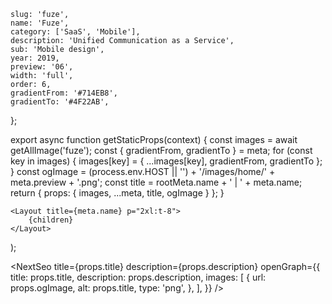 
	slug: 'fuze',
	name: 'Fuze',
	category: ['SaaS', 'Mobile'],
	description: 'Unified Communication as a Service',
	sub: 'Mobile design',
	year: 2019,
	preview: '06',
	width: 'full',
	order: 6,
	gradientFrom: '#714EB8',
	gradientTo: '#4F22AB',
};

export async function getStaticProps(context) {
	const images = await getAllImage('fuze');
	const { gradientFrom, gradientTo } = meta;
	for (const key in images) {
		images[key] = { ...images[key], gradientFrom, gradientTo };
	}
	const ogImage =
		(process.env.HOST || '') + '/images/home/' + meta.preview + '.png';
	const title = rootMeta.name + ' | ' + meta.name;
	return { props: { images, ...meta, title, ogImage } };
}

	<Layout title={meta.name} p="2xl:t-8">
		{children}
	</Layout>
);

<NextSeo
	title={props.title}
	description={props.description}
	openGraph={{
		title: props.title,
		description: props.description,
		images: [
			{
				url: props.ogImage,
				alt: props.title,
				type: 'png',
			},
		],
	}}
/>

<Title text="Unified Communication as a Service (UCaaS)" sub="Fuze 2018" />

<FullWidth>
	<Image {...props.images['hero']} />
</FullWidth>

<RegularWidth>
	<Paragraph>
		<div className="mb-3">
			Power every business conversation with Fuze Mobile on the go. Stay
			connected to coworkers, customers and partners anywhere, anytime on any
			device. Seamlessly communicate with one app using voice calling, video
			meetings, contact center, chat messaging and content sharing.
		</div>
	</Paragraph>
</RegularWidth>

<FullWidth>
	<AppStoreItem url="https://apps.apple.com/us/app/fuze-mobile/id1160444971" />
</FullWidth>

<RegularWidth>
	<Header>1 — Main tabs</Header>
</RegularWidth>

<FullWidth>
	<TwoColumns>
		<Image
			{...props.images['main_01']}
			caption="Recents tab: keep up with all business messaging in one convenient place."
			captionAlignment="center"
		/>
		<Image
			{...props.images['main_02']}
			caption="Meetings tab: Never miss a meeting with Fuze calendar."
			captionAlignment="center"
		/>
	</TwoColumns>
	<TwoColumns>
		<Image
			{...props.images['main_03']}
			caption="Familiar and ergonomic dialpad."
			captionAlignment="center"
		/>
		<Image
			{...props.images['main_04']}
			caption="Access your profile and settings with a side bar menu."
			captionAlignment="center"
		/>
	</TwoColumns>
</FullWidth>

<RegularWidth>
	<Header>1 — Calling</Header>
</RegularWidth>

<FullWidth>
	<Image {...props.images['call_hero']} />
</FullWidth>

<FullWidth>
	<TwoColumns>
		<Image
			{...props.images['call_01']}
			caption="Never miss a call with our beautiful and attention-grabbing interface."
			captionAlignment="center"
		/>
		<Image
			{...props.images['call_02']}
			caption="Easily turn a voice call into a video call with a simple switch."
			captionAlignment="center"
		/>
	</TwoColumns>
	<TwoColumns>
		<Image
			{...props.images['call_03']}
			caption="Uncover opportunities and close business deals with Caller Insights."
			captionAlignment="center"
		/>
		<Image
			{...props.images['call_04']}
			caption="Being truly mobile with our ergonomic Car Mode interface."
			captionAlignment="center"
		/>
	</TwoColumns>
</FullWidth>

<RegularWidth>
	<Header>1 — Meeting</Header>
</RegularWidth>

<FullWidth>
	<Image {...props.images['meet_hero']} />
</FullWidth>

<FullWidth>
	<TwoColumns>
		<Image
			{...props.images['meet_01']}
			caption="Take your meetings with you, anywhere."
			captionAlignment="center"
		/>
		<Image
			{...props.images['meet_02']}
			caption="Being closer to your co-workers more than ever with a full-screen meeting experience."
			captionAlignment="center"
		/>
	</TwoColumns>
	<TwoColumns>
		<Image
			{...props.images['meet_03']}
			caption="Manage meetings easily with Fuze Roster List"
			captionAlignment="center"
		/>
		<Image
			{...props.images['meet_04']}
			caption="Feature-rich meeting capabilities, all in your mobile device."
			captionAlignment="center"
		/>
	</TwoColumns>
	<TwoColumns>
		<Image
			{...props.images['meet_05']}
			caption="Watch screen-share and manage your meetings, all in one view."
			captionAlignment="center"
		/>
		<Image
			{...props.images['meet_06']}
			caption="Flexibly choose the best layouts for your meetings."
			captionAlignment="center"
		/>
	</TwoColumns>
	<TwoColumns>
		<Image
			{...props.images['meet_07']}
			caption="Screen-share right from your mobile device."
			captionAlignment="center"
		/>
		<Image
			{...props.images['meet_08']}
			caption="Limited network connectivity? Dial-in instead."
			captionAlignment="center"
		/>
	</TwoColumns>
</FullWidth>

<RegularWidth>
	<Header>1 — Chatting & collaborating</Header>
</RegularWidth>

<FullWidth>
	<Image {...props.images['chat_hero']} />
</FullWidth>

<FullWidth>
	<TwoColumns>
		<Image
			{...props.images['chat_01']}
			caption="Be more mindful of work / life boundaries with Quiet Mode."
			captionAlignment="center"
		/>
		<Image
			{...props.images['chat_02']}
			caption="Information-rich business profile."
			captionAlignment="center"
		/>
	</TwoColumns>
	<TwoColumns>
		<Image
			{...props.images['chat_03']}
			caption="View and download files easily on mobile."
			captionAlignment="center"
		/>
		<Image
			{...props.images['chat_04']}
			caption="Search anything with our powerful search semantics."
			captionAlignment="center"
		/>
	</TwoColumns>
</FullWidth>
